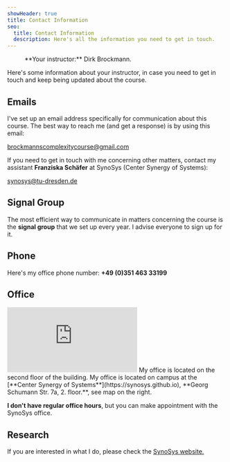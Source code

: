 ```yaml
---
showHeader: true
title: Contact Information
seo:
  title: Contact Information
  description: Here's all the information you need to get in touch.
---
```




<Figure src={dirk} srcDark={dirkDark} alt="Dirk Brockmann" margin={true}>
**Your instructor:** Dirk Brockmann.
</Figure>
Here's some information about your instructor, in case you need to get in touch and keep being updated about the course.

## Emails

I've set up an email address specifically for communication about this course. The best way to reach me (and get a response) is by using this email:

[brockmannscomplexitycourse@gmail.com](mailto:brockmannscomplexitycourse@gmail.com)

If you need to get in touch with me concerning other matters, contact my assistant **Franziska Schäfer** at
SynoSys (Center Synergy of Systems):

[synosys@tu-dresden.de](mailto:synosys@tu-dresden.de)


## Signal Group

The most efficient way to communicate in matters concerning the course
is the **signal group** that we set up every year. I advise everyone
to sign up for it.

## Phone

Here's my office phone number: **+49 (0)351 463 33199**

## Office

<MarginNote>
<iframe src="https://www.google.com/maps/embed?pb=!1m18!1m12!1m3!1d10037.512579074284!2d13.704058246542708!3d51.02763625024674!2m3!1f0!2f0!3f0!3m2!1i1024!2i768!4f13.1!3m3!1m2!1s0x4709c5940abd1f4f%3A0x490d22e2ee6850c8!2sGeorg-Schumann-Stra%C3%9Fe%207a%2C%2001069%20Dresden!5e0!3m2!1sde!2sde!4v1743796057106!5m2!1sde!2sde" style="border:0;" allowfullscreen="" loading="lazy" referrerpolicy="no-referrer-when-downgrade"></iframe>
My office is located on the second floor of the building.
</MarginNote>
My office is located on campus at the  [**Center Synergy of Systems**](https://synosys.github.io), **Georg Schumann Str. 7a, 2. floor.**, see map on the right. 




**I don't have regular office hours**, but you can make appointment with the SynoSys office.

## Research

If you are interested in what I do, please check the [SynoSys website.](https://synosys.github.io)

